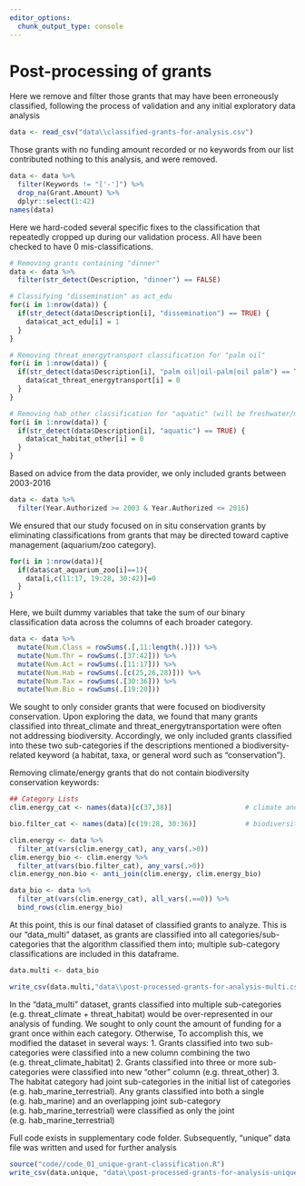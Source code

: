 ```yaml
---
editor_options: 
  chunk_output_type: console
---
```


# Post-processing of grants 

Here we remove and filter those grants that may have been erroneously classified, following the process of validation and any initial exploratory data analysis
```r
data <- read_csv("data\\classified-grants-for-analysis.csv")
```

Those grants with no funding amount recorded or no keywords from our list contributed nothing to this analysis, and were removed.
```r
data <- data %>% 
  filter(Keywords != "['-']") %>%
  drop_na(Grant.Amount) %>%
  dplyr::select(1:42) 
names(data)
```

Here we hard-coded several specific fixes to the classification that repeatedly cropped up during our validation process. All have been checked to have 0 mis-classifications.
```r
# Removing grants containing "dinner"
data <- data %>%
  filter(str_detect(Description, "dinner") == FALSE)

# Classifying "dissemination" as act_edu
for(i in 1:nrow(data)) {
  if(str_detect(data$Description[i], "dissemination") == TRUE) {
    data$cat_act_edu[i] = 1
  }
}

# Removing threat_energytransport classification for "palm oil"
for(i in 1:nrow(data)) {
  if(str_detect(data$Description[i], "palm oil|oil-palm|oil palm") == TRUE) {
    data$cat_threat_energytransport[i] = 0
  }
}

# Removing hab_other classification for "aquatic" (will be freshwater/marine)
for(i in 1:nrow(data)) {
  if(str_detect(data$Description[i], "aquatic") == TRUE) {
    data$cat_habitat_other[i] = 0
  }
}
```

Based on advice from the data provider, we only included grants between 2003-2016
```r
data <- data %>%
  filter(Year.Authorized >= 2003 & Year.Authorized <= 2016)
```

We ensured that our study focused on in situ conservation grants by eliminating classifications from grants that may be directed toward captive management (aquarium/zoo category).
```r
for(i in 1:nrow(data)){
  if(data$cat_aquarium_zoo[i]==1){
    data[i,c(11:17, 19:28, 30:42)]=0
  }
}
```

Here, we built dummy variables that take the sum of our binary classification data across the columns of each broader category.
```r
data <- data %>%
  mutate(Num.Class = rowSums(.[,11:length(.)])) %>%
  mutate(Num.Thr = rowSums(.[37:42])) %>%
  mutate(Num.Act = rowSums(.[11:17])) %>%
  mutate(Num.Hab = rowSums(.[c(25,26,28)])) %>%
  mutate(Num.Tax = rowSums(.[30:36])) %>%
  mutate(Num.Bio = rowSums(.[19:20]))
```

We sought to only consider grants that were focused on biodiversity conservation. Upon exploring the data, we found that many grants classified into threat_climate and threat_energytransportation were often not addressing biodiversity. Accordingly, we only included grants classified into these two sub-categories if the descriptions mentioned a biodiversity-related keyword (a habitat, taxa, or general word such as "conservation").

Removing climate/energy grants that do not contain biodiversity conservation keywords:
```r
## Category Lists
clim.energy_cat <- names(data)[c(37,38)]                  # climate and energy/transport categories

bio.filter_cat <- names(data)[c(19:28, 30:36)]            # biodiversity, taxa, habitat categories

clim.energy <- data %>%
  filter_at(vars(clim.energy_cat), any_vars(.>0))
clim.energy_bio <- clim.energy %>%
  filter_at(vars(bio.filter_cat), any_vars(.>0))
clim.energy_non.bio <- anti_join(clim.energy, clim.energy_bio)

data_bio <- data %>%
  filter_at(vars(clim.energy_cat), all_vars(.==0)) %>%
  bind_rows(clim.energy_bio)

```

At this point, this is our final dataset of classified grants to analyze. This is our "data_multi" dataset, as grants are classified into all categories/sub-categories that the algorithm classified them into; multiple sub-category classifications are included in this dataframe.
```r
data.multi <- data_bio

write_csv(data.multi,"data\\post-processed-grants-for-analysis-multi.csv")
```

In the "data_multi" dataset, grants classified into multiple sub-categories (e.g. threat_climate + threat_habitat) would be over-represented in our analysis of funding. We sought to only count the amount of funding for a grant once within each category. Otherwise,  To accomplish this, we modified the dataset in several ways:
  1. Grants classified into two sub-categories were classified into a new column combining the two (e.g. threat_climate_habitat)
  2. Grants classified into three or more sub-categories were classified into new "other" column (e.g. threat_other)
  3. The habitat category had joint sub-categories in the initial list of categories (e.g. hab_marine_terrestrial). Any grants classified into both a single (e.g. hab_marine) and an overlapping joint sub-category (e.g. hab_marine_terrestrial) were classified as only the joint (e.g. hab_marine_terrestrial)

Full code exists in supplementary code folder. Subsequently, "unique" data file was written and used for further analysis
```r
source("code//code_01_unique-grant-classification.R")
write_csv(data.unique, "data\\post-processed-grants-for-analysis-unique.csv")
```
